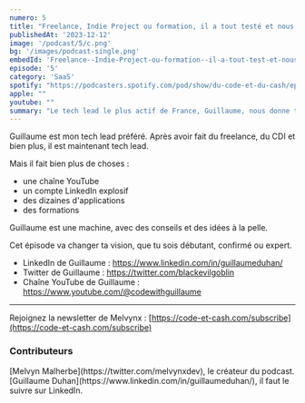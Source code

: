 ```yaml
---
numero: 5
title: "Freelance, Indie Project ou formation, il a tout testé et nous donne les clés pour faire pareil - #5 Guillaume Duhan"
publishedAt: '2023-12-12'
image: '/podcast/5/c.png'
bg: '/images/podcast-single.png'
embedId: 'Freelance--Indie-Project-ou-formation--il-a-tout-test-et-nous-donne-les-cls-pour-faire-pareil---5-Guillaume-Duhan-e2d25fd'
episode: '5'
category: 'SaaS'
spotify: "https://podcasters.spotify.com/pod/show/du-code-et-du-cash/episodes/Freelance--Indie-Project-ou-formation--il-a-tout-test-et-nous-donne-les-cls-pour-faire-pareil---5-Guillaume-Duhan-e2d25fd"
apple: ""
youtube: ""
summary: "Le tech lead le plus actif de France, Guillaume, nous donne toutes les clés pour créer des applications qui marchent et pour trouver un job, peu importe son niveau."
---
```


Guillaume est mon tech lead préféré. Après avoir fait du freelance, du CDI et bien plus, il est maintenant tech lead.

Mais il fait bien plus de choses :

-  une chaîne YouTube
-  un compte LinkedIn explosif
-  des dizaines d'applications
-  des formations

Guillaume est une machine, avec des conseils et des idées à la pelle.

Cet épisode va changer ta vision, que tu sois débutant, confirmé ou expert.

-  LinkedIn de Guillaume : https://www.linkedin.com/in/guillaumeduhan/
-  Twitter de Guillaume : https://twitter.com/blackevilgoblin
-  Chaîne YouTube de Guillaume : https://www.youtube.com/@codewithguillaume

---

Rejoignez la newsletter de Melvynx : [https://code-et-cash.com/subscribe](https://code-et-cash.com/subscribe)

### Contributeurs

<Contributor>
[Melvyn Malherbe](https://twitter.com/melvynxdev), le créateur du podcast.
</Contributor>
<Contributor>
[Guillaume Duhan](https://www.linkedin.com/in/guillaumeduhan/), il faut le suivre sur LinkedIn.
</Contributor>